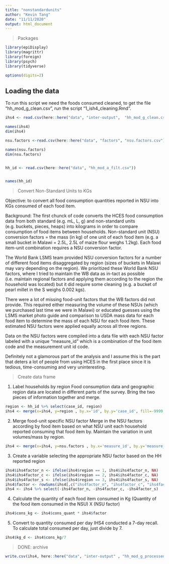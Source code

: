 ```yaml
---
title: "nonstandardunits"
author: "Kevin Tang"
date: "11/11/2020"
output: html_document
---
```


> Packages

```r

library(epiDisplay)
library(magrittr)
library(foreign)
library(psych)
library(tidyverse)

options(digits=2)

```

## Loading the data

To run this script we need the foods consumed cleaned, to get the file "hh_mod_g_clean.csv", run the script "1_ish4_cleaning.Rmd". 


```r

ihs4 <- read.csv(here::here("data", "inter-output",  "hh_mod_g_clean.csv"))

names(ihs4)
dim(ihs4)

nsu.factors <-read.csv(here::here("data", "factors", "nsu.factors.csv"),  fileEncoding="UTF-8-BOM")

names(nsu.factors)
dim(nsu.factors)


hh_id <- read.csv(here::here("data", "hh_mod_a_filt.csv"))


names(hh_id)

```


>Convert Non-Standard Units to KGs

Objective: to convert all food consumption quantities reported in NSU into KGs consumed of each food item. 

Background: The first chunck of code converts the HCES food consumption data from both standard (e.g. mL, L, g) and non-standard units (e.g. buckets, pieces, heaps) into kilograms in order to compare consumption of food items between households.  Non-standard unit (NSU) conversion factors = the mass (in kg) of one unit of each food item (e.g. a small bucket in Malawi = 2.5L, 2.5L of maize flour weighs 1.2kg). Each food item-unit combination requires a NSU conversion factor.

The World Bank LSMS team provided NSU conversion factors for a number of different food items disaggregated by region (sizes of buckets in Malawi may vary depending on the region). We prioritized these World Bank NSU factors, where I tried to maintain the WB data as in-tact as possible (i.e. maintain regional factors and applying them according to the region the household was located) but it did require some cleaning (e.g. a bucket of pearl millet in the S weighs 0.002 kgs). 

There were a lot of missing food-unit factors that the WB factors did not provide. This required either measuring the volume of these NSUs (which we purchased last time we were in Malawi) or educated guesses using the LSMS market photo guide and comparison to USDA mass data for each food item to determine the mass of each NSU for each food item. These estimated NSU factors were applied equally across all three regions. 

Data on the NSU factors were compiled into a data file with each NSU factor labeled with a unique "measure_id" which is a combination of the food item code and the measurement unit id code. 

Definitely not a glamorous part of the analysis and I assume this is the part that deters a lot of people from using HCES in the first place since it is tedious, time-consuming and very uninteresting.  


> Create  data frame

1. Label households by region
  Food consumption data and geographic region data are located in different parts of the survey. Bring the two pieces of information together and merge.

```r
region <- hh_id %>% select(case_id, region)
ihs4 <- merge(x=ihs4, y=region , by.x='id', by.y='case_id', fill=-9999, all.x = TRUE) %>% arrange(item_code) %>% arrange(HHID)
```

2. Merge food-unit specific NSU factor 
  Merge in the NSU factors according by food item based on what NSU unit each household reported consuming that food item by. Maintain the variation in unit volumes/mass by region.

```r
ihs4 <- merge(x=ihs4, y=nsu.factors , by.x='measure_id', by.y='measure_id', fill=-9999, all.x = TRUE) %>% arrange(item_code) %>% arrange(id)
```

3. Create a variable selecting the appropriate NSU factor based on the HH reported region

```r
ihs4$ihs4factor_n <- ifelse(ihs4$region == 1, ihs4$ihs4factor_n, NA)
ihs4$ihs4factor_c <- ifelse(ihs4$region == 2, ihs4$ihs4factor_c, NA)
ihs4$ihs4factor_s <- ifelse(ihs4$region == 3, ihs4$ihs4factor_s, NA)
ihs4$factor <- rowSums(ihs4[,c("ihs4factor_n", "ihs4factor_c", "ihs4factor_s")], na.rm=TRUE)
ihs4 <- ihs4 %>% select(-ihs4factor_n, -ihs4factor_c, -ihs4factor_s)
```

4. Calculate the quantity of each food item consumed in Kg
  (Quantity of the food item consumed in the NSU) X (NSU factor)
  
```r
ihs4$cons_kg <- ihs4$cons_quant * ihs4$factor
```

5. Convert to quantity consumed per day
  IHS4 conducted a 7-day recall. To calculate total consumed per day, just divide by 7. 
```r
ihs4$kg_d <- ihs4$cons_kg/7
```

> DONE: archive

```r
write.csv(ihs4, here::here("data", "inter-output" , "hh_mod_g_processed.csv"))
```

